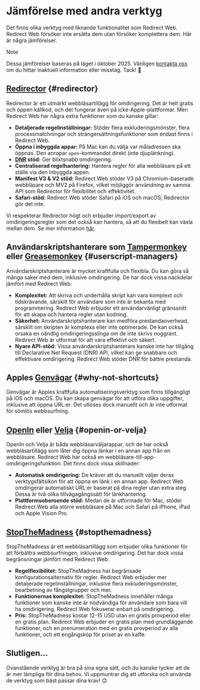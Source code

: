 # Jämförelse med andra verktyg

Det finns olika verktyg med liknande funktionalitet som Redirect Web. Redirect Web försöker inte ersätta dem utan försöker komplettera dem. Här är några jämförelser.

> [!NOTE]
> Dessa jämförelser baseras på läget i oktober 2025. Vänligen [kontakta oss](/contact-us) om du hittar inaktuell information eller misstag. Tack! 🙏

## [Redirector](https://github.com/einaregilsson/Redirector) {#redirector}

Redirector är ett utmärkt webbläsartillägg för omdirigering. Det är helt gratis och öppen källkod, och det fungerar även på icke-Apple-plattformar. Men Redirect Web har några extra funktioner som du kanske gillar:

* **Detaljerade regelinställningar:** Stöder flera exkluderingsmönster, flera processmatchningar och strängersättningsfunktioner som endast finns i Redirect Web.
* **Öppna i inbyggda appar:** På Mac kan du välja var måladressen ska öppnas. Den anropar `open`-kommandot direkt (inte djuplänkning).
* **[DNR](https://blog.mozilla.org/addons/2023/05/17/declarativenetrequest-available-in-firefox/) stöd:** Ger blixtsnabb omdirigering.
* **Centraliserad regelhantering:** Hantera regler för alla webbläsare på ett ställe via den inbyggda appen.
* **Manifest V3 & V2 stöd:** Redirect Web stöder V3 på Chromium-baserade webbläsare och MV2 på Firefox, vilket möjliggör användning av samma API som Redirector för flexibilitet och effektivitet.
* **Safari-stöd:** Redirect Web stöder Safari på iOS och macOS; Redirector gör det inte.

Vi respekterar Redirector högt och erbjuder import/export av omdirigeringsregler som det också kan hantera, så att du flexibelt kan växla mellan dem. Se mer information [här](/export-or-import-rules).

## Användarskriptshanterare som [Tampermonkey](https://www.tampermonkey.net/) eller [Greasemonkey](https://www.greasespot.net/) {#userscript-managers}

Användarskriptshanterare är mycket kraftfulla och flexibla. Du kan göra så många saker med dem, inklusive omdirigering. De har dock vissa nackdelar jämfört med Redirect Web:

* **Komplexitet:** Att skriva och underhålla skript kan vara komplext och tidskrävande, särskilt för användare som inte är bekanta med programmering. Redirect Web erbjuder ett användarvänligt gränssnitt för att skapa och hantera regler utan kodning.
* **Säkerhet:** Användarskriptshanterare kan medföra prestandaoverhead, särskilt om skripten är komplexa eller inte optimerade. De kan också orsaka en oändlig omdirigeringsslinga om de inte skrivs noggrant. Redirect Web är utformat för att vara effektivt och säkert.
* **Nyare API-stöd:** Vissa användarskriptshanterare kanske inte har tillgång till Declarative Net Request (DNR) API, vilket kan ge snabbare och effektivare omdirigering. Redirect Web stöder DNR för bättre prestanda.

## Apples [Genvägar](https://support.apple.com/guide/shortcuts/welcome/ios) {#why-not-shortcuts}

Genvägar är Apples kraftfulla automatiseringsverktyg som finns tillgängligt på iOS och macOS. Du kan skapa genvägar för att utföra olika uppgifter, inklusive att öppna URL:er. Det utlöses dock manuellt och är inte utformat för sömlös webbsurfning.

## [OpenIn](https://loshadki.app/openin4/) eller [Velja](https://sindresorhus.com/velja) {#openin-or-velja}

OpenIn och Velja är båda webbläsarväljarappar, och de har också webbläsartillägg som låter dig öppna länkar i en annan app från en webbläsare. Redirect Web har också en webbläsare-till-app-omdirigeringsfunktion. Det finns dock vissa skillnader:

* **Automatisk omdirigering:** De kräver att du manuellt väljer deras verktygsfältsikon för att öppna en länk i en annan app. Redirect Web omdirigerar automatiskt URL:er baserat på dina regler utan extra steg. Dessa är två olika tillvägagångssätt för länkhantering.
* **Plattformsoberoende stöd:** Medan de är utformade för Mac, stöder Redirect Web alla större webbläsare på Mac och Safari på iPhone, iPad och Apple Vision Pro.

## [StopTheMadness](https://www.stopthemadness.com/) {#stopthemadness}

StopTheMadness är ett webbläsartillägg som erbjuder olika funktioner för att förbättra webbsurfningen, inklusive omdirigering. Det har dock vissa begränsningar jämfört med Redirect Web:

* **Regelflexibilitet:** StopTheMadness har begränsade konfigurationsalternativ för regler. Redirect Web erbjuder mer detaljerade regelinställningar, inklusive flera exkluderingsmönster, bearbetning av fångstgrupper och mer.
* **Funktionernas komplexitet:** StopTheMadness innehåller många funktioner som kanske inte är nödvändiga för användare som bara vill ha omdirigering. Redirect Web fokuserar enbart på omdirigering.
* **Pris:** StopTheMadness kostar 12-15 USD utan en gratis provperiod eller en gratis plan. Redirect Web erbjuder en gratis plan med grundläggande funktioner, och en prenumeration med en gratis provperiod av alla funktioner, och ett engångsköp för priset av en kaffe.

## Slutligen...

Ovanstående verktyg är bra på sina egna sätt, och du kanske tycker att de är mer lämpliga för dina behov. Vi uppmuntrar dig att utforska och använda de verktyg som bäst passar dina krav! 😊
